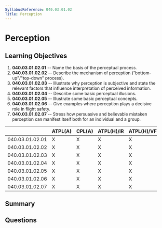 ```yaml
---
SyllabusReference: 040.03.01.02
Title: Perception
---
```


# Perception

## Learning Objectives

1.  **040.03.01.02.01** -- Name the basis of the perceptual process.
2.  **040.03.01.02.02** -- Describe the mechanism of perception
    ("bottom-up"/"top-down" process).
3.  **040.03.01.02.03** -- Illustrate why perception is subjective and state the
    relevant factors that influence interpretation of perceived information.
4.  **040.03.01.02.04** -- Describe some basic perceptual illusions.
5.  **040.03.01.02.05** -- Illustrate some basic perceptual concepts.
6.  **040.03.01.02.06** -- Give examples where perception plays a decisive role
    in flight safety.
7.  **040.03.01.02.07** -- Stress how persuasive and believable mistaken
    perception can manifest itself both for an individual and a group.

|                 | ATPL(A) | CPL(A) | ATPL(H)/IR | ATPL(H)/VFR | CPL(H) | IR | CBIR(A) |
| --------------- | ------- | ------ | ---------- | ----------- | ------ | -- | ------- |
| 040.03.01.02.01 | X       | X      | X          | X           | X      | X  |         |
| 040.03.01.02.02 | X       | X      | X          | X           | X      | X  |         |
| 040.03.01.02.03 | X       | X      | X          | X           | X      | X  |         |
| 040.03.01.02.04 | X       | X      | X          | X           | X      | X  |         |
| 040.03.01.02.05 | X       | X      | X          | X           | X      | X  |         |
| 040.03.01.02.06 | X       | X      | X          | X           | X      | X  |         |
| 040.03.01.02.07 | X       | X      | X          | X           | X      | X  |         |

## Summary

## Questions
